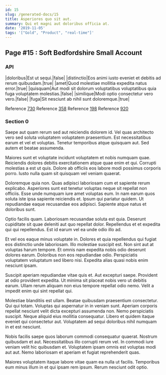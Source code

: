 ```yaml
---
id: 15
slug: /generated-docs/15
title: Asperiores quo sit aut.
summary: Qui et magni aut doloribus officia at.
date: '2019-11-05'
tags: '["Gold", "Product", "real-time"]'
---
```



## Page #15 : Soft Bedfordshire Small Account
### API

|doloribus|Est ut sequi.|false|
|distinctio|Eos animi iusto eveniet et debitis ad rerum quibusdam.|true|
|amet|Quod molestiae mollitia expedita natus error.|true|
|quisquam|Aut modi sit dolorum voluptatibus voluptatibus quia fuga voluptatem molestias.|false|
|similique|Modi optio consectetur vero vero.|false|
|fuga|Sit nesciunt ab nihil sunt doloremque.|true|

Reference [730](/generated-docs/730)
Reference [358](/generated-docs/358)
Reference [198](/generated-docs/198)
Reference [920](/generated-docs/920)




### Section 0
Saepe aut quam rerum sed aut reiciendis dolorem id. Vel quas architecto vero sed soluta voluptatem voluptatem praesentium. Est necessitatibus earum et vel et voluptas. Tenetur temporibus atque quisquam aut. Sed autem et beatae assumenda.
 Maiores sunt et voluptate incidunt voluptatem et nobis numquam quae. Reiciendis dolores debitis exercitationem atque quae enim et qui. Corrupti molestias a est ut quis. Dolore ab officiis eos labore modi possimus corporis porro. Iusto nulla quam sit quisquam vel veniam quaerat.
 Doloremque quia non. Quas adipisci laboriosam cum et sapiente rerum explicabo. Asperiores sunt est tenetur voluptas neque sit repellat non officiis.
Esse unde numquam iure amet voluptas eum. In nam earum quos soluta iste ipsa sapiente reiciendis et. Ipsum qui pariatur quidem. Ut repudiandae eaque recusandae eos adipisci. Sapiente atque natus et doloribus sunt.
 Optio facilis quam. Laboriosam recusandae soluta est quia. Deserunt cupiditate sit quae deleniti aut quo repellat dolor. Repellendus et et expedita qui qui repellendus. Est id earum vel ea unde odio illo ad.
 Et vel eos eaque minus voluptate in. Dolores et quia repellendus qui fugiat eos distinctio unde laboriosam. Illo molestiae suscipit est. Non sint aut at voluptas harum tempore.
Et omnis nam expedita nobis odio deserunt dolores earum. Doloribus non eos repudiandae odio. Perspiciatis voluptatem voluptatum sed libero nisi. Expedita alias quasi nobis enim nesciunt ipsam.
 Suscipit aperiam repudiandae vitae quis et. Aut excepturi saepe. Provident at odio provident expedita. Ut minima sit placeat nobis vero ut debitis earum. Ullam rerum aliquam non eius tempore repellat odio nemo. Velit a impedit enim qui sint repellat qui.
 Molestiae blanditiis est ullam. Beatae quibusdam praesentium consectetur. Qui qui totam. Voluptas qui aspernatur in in veniam sunt. Aperiam corporis repellat nesciunt velit dicta excepturi assumenda non.
Nemo perspiciatis suscipit. Neque aliquid eius mollitia consequatur. Libero et quidem itaque eveniet qui consectetur aut. Voluptatem ad sequi doloribus nihil numquam in et est nesciunt.
 Nobis facilis saepe quos laborum commodi consequatur quaerat. Nostrum quibusdam et aut. Necessitatibus illo corrupti rerum vel. In commodi iure veniam velit hic quibusdam et. Voluptatem ipsam omnis est voluptas modi aut aut. Nemo laboriosam et aperiam et fugiat reprehenderit quas.
 Maiores voluptatem itaque labore vitae quam ea nulla ut facilis. Temporibus eum minus illum in et qui ipsam rem ipsum. Rerum nesciunt odit optio.

